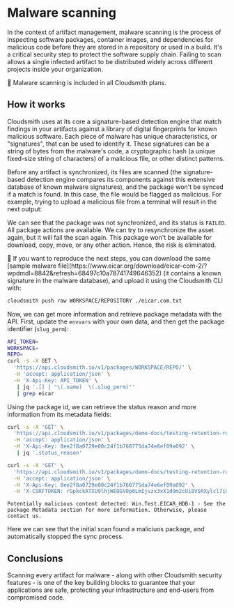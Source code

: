 

# Malware scanning

In the context of artifact management, malware scanning is the process of inspecting software packages, container images, and dependencies for malicious code before they are stored in a repository or used in a build. It's a critical security step to protect the software supply chain. Failing to scan allows a single infected artifact to be distributed widely across different projects inside your organization.

<Note>📘 Malware scanning is included in all Cloudsmith plans.</Note>

## How it works

Cloudsmith uses at its core a signature-based detection engine that match findings in your artifacts against a library of digital fingerprints for known malicious software. Each piece of malware has unique characteristics, or "signatures", that can be used to identify it. These signatures can be a string of bytes from the malware's code, a cryptographic hash (a unique fixed-size string of characters) of a malicious file, or other distinct patterns.

Before any artifact is synchronized, its files are scanned (the signature-based detection engine compares its components against this extensive database of known malware signatures), and the package won't be synced if a match is found. In this case, the file would be flagged as malicious. For example, trying to upload a malicious file from a terminal will result in the next output:

<BlockImage src={malware} alt=""></BlockImage>

We can see that the package was not synchronized, and its status is `FAILED`. All package actions are available. We can try to resynchronize the asset again, but it will fail the scan again. This package won't be available for download, copy, move, or any other action. Hence, the risk is eliminated.

<BlockImage src={malware_fail_sync} alt=""></BlockImage>

<Note>
📘 If you want to reproduce the next steps, you can download the same [sample malware file](https://www.eicar.org/download/eicar-com-2/?wpdmdl=8842&refresh=68497c10a78741749646352) (it contains a known signature in the malware database), and upload it using the Cloudsmith CLI with:

```bash
cloudsmith push raw WORKSPACE/REPOSITORY ./eicar.com.txt
```
</Note>

Now, we can get more information and retrieve package metadata with the API. First, update the `envvars` with your own data, and then get the package identifier (`slug_perm`):

```bash
API_TOKEN=
WORKSPACE=
REPO=
curl -s -X GET \
  'https://api.cloudsmith.io/v1/packages/WORKSPACE/REPO/' \
  -H 'accept: application/json' \
  -H 'X-Api-Key: API_TOKEN' \
   | jq '.[] | "\(.name)  \(.slug_perm)"' 
   | grep eicar
  ```

Using the package id, we can retrieve the status reason and more information from its metadata fields:

```bash
curl -s -X 'GET' \
  'https://api.cloudsmith.io/v1/packages/demo-docs/testing-retention-rules/IfwsHhsYbTaB/' \
  -H 'accept: application/json' \
  -H 'X-Api-Key: 8ee2f8a0729e00c24f1b760775da74e6ef09a092' \
   | jq '.status_reason'

curl -s -X 'GET' \
  'https://api.cloudsmith.io/v1/packages/demo-docs/testing-retention-rules/IfwsHhsYbTaB/' \
  -H 'accept: application/json' \
  -H 'X-Api-Key: 8ee2f8a0729e00c24f1b760775da74e6ef09a092' \
  -H 'X-CSRFTOKEN: rGpkckATXU9lhjWEOGV0p6LmIjvzx3xX1d9m2cUi8VSRXylcl7iUz3YsGiHYjWgU' | jq '.extended_metadata.Malware'
```

```
Potentially malicious content detected: Win.Test.EICAR_HDB-1 - See the package Metadata section for more information. Otherwise, please contact us.
```

Here we can see that the initial scan found a maliciuos package, and automatically stopped the sync process.

## Conclusions

Scanning every artifact for malware - along with other Cloudsmith security features - is one of the key building blocks to guarantee that your applications are safe, protecting your infrastructure and end-users from compromised code.